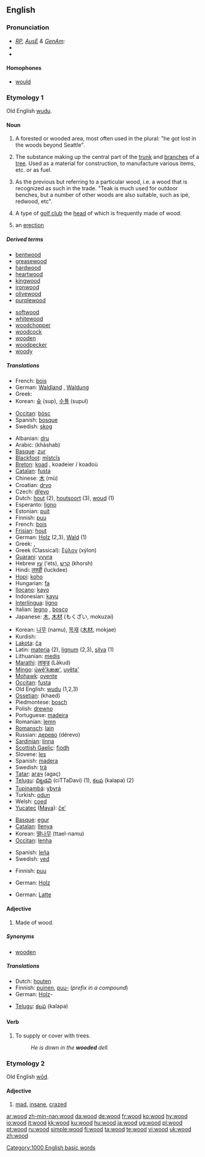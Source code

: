 {{see|Wood}}
==English==

{{rank|higher|military|passage|892|wood|matters|physical|spring}}

===Pronunciation===
* ''[[RP]], [[Australian English|AusE]] & [[GenAm]]:'' {{IPA|/wʊd/}}
*{{audio|en-us-wood.ogg|Audio (US)}}
*{{rhymes|ʊd}}

====Homophones====
*[[would]]

===Etymology 1===
Old English [[wudu]].

====Noun====
{{en-noun|s|-}}

# {{uncountable}} A forested or wooded area, most often used in the plural: "he got lost in the woods beyond Seattle".
# {{uncountable}} The substance making up the central part of the [[trunk]] and [[branches]] of a [[tree]]. Used as a material for construction, to manufacture various items, etc. or as fuel.
# {{countable}} As the previous but referring to a particular wood, i.e. a wood that is recognized as such in the trade. "Teak is much used for outdoor benches, but a number of other woods are also suitable, such as ipé, redwood, etc".
# {{countable}} A type of [[golf club]] the [[head]] of which is frequently made of wood.
# {{slang}} an [[erection]]

=====Derived terms=====
{{top2}}
*[[bentwood]]
*[[greasewood]]
*[[hardwood]]
*[[heartwood]]
*[[kingwood]]
*[[ironwood]]
*[[olivewood]]
*[[purplewood]]
{{mid2}}
*[[softwood]]
*[[whitewood]]
*[[woodchopper]]
*[[woodcock]]
*[[wooden]]
*[[woodpecker]]
*[[woody]]
{{bottom2}}

=====Translations=====
{{trans-top|woodland}}
*French: [[bois]]
*German: [[Waldland]] {{n}}, [[Waldung]] {{f}}
*Greek: {{t-|el|δάσος|n}}
*Korean: [[숲]] (sup), [[수풀]] (supul)
{{trans-mid}}
*[[Occitan]]: [[bòsc]] {{m}}
*Spanish: [[bosque]] {{m}}
*Swedish: [[skog]] {{c}}
{{trans-bottom}}

{{trans-top|substance, timber}}
*Albanian: [[dru]]
*Arabic: {{ARchar|[[خشب]]}} (kháshab)
*[[Basque]]: [[zur]]
*[[Blackfoot]]: [[mĭstcĭs]]
*[[Breton]]: [[koad]] {{m}}, koadeier / koadoù
*[[Catalan]]: [[fusta]] {{f}}
*Chinese: [[木]] (mù)
*Croatian: [[drvo]] {{n}}
*Czech: [[dřevo]] {{n}}
*Dutch: [[hout]] {{n}} (2), [[houtsoort]] {{f}} (3), [[woud]] {{n}} (1)
*Esperanto: [[ligno]]
*Estonian: [[puit]]
*Finnish: [[puu#Finnish|puu]]
*French: [[bois]] {{m}}
*[[Frisian]]: [[hout]] {{n}}
*German: [[Holz]] {{n}} (2,3), [[Wald]] (1){{n}}
*Greek: {{t|el|ξύλο|n}}, {{t|el|ξυλεία|f}}
*Greek (Classical): [[ξύλον]] (xýlon)
*[[Guarani]]: [[yvyra]]
*Hebrew [[עץ]] (‘ets), [[קרש]] (khorsh)
*Hindi: [[लक्डी]] (luckdee)
*[[Hopi]]: [[koho]]
*Hungarian: [[fa]]
*[[Ilocano]]: [[kayo]]
*Indonesian: [[kayu]]
*[[Interlingua]]: [[ligno]]
*Italian: [[legno]] {{m}}, [[bosco]] {{m}}
*Japanese: [[木]], [[木材]] (もくざい, mokuzai)
{{trans-mid}}
*Korean: [[나무]] (namu), [[목재]] ([[木材]], mokjae)
*Kurdish: {{KUchar|[[دار]]}}
*[[Lakota]]: [[čą]]
*Latin: [[materia]] (2), [[lignum]] (2,3), [[silva]] (1)
*Lithuanian: [[medis]]
*[[Marathi]]: [[लाकुड]] (Lākud)
*[[Mingo]]: [[úwẽ'kææ']], [[uyêta']]
*[[Mohawk]]: [[oyente]]
*[[Occitan]]: [[fusta]]
*Old English: [[wudu]] (1,2,3)
*[[Ossetian]]: {{RUchar|[[хъæд]]}} (khaed)
*Piedmontese: [[bosch]]
*Polish: [[drewno]] {{n}}
*Portuguese: [[madeira]] {{f}}
*Romanian: [[lemn]] {{n}}
*[[Romansch]]: [[lain]] {{m}}
*Russian: [[дерево]] (dérevo) {{n}}
*[[Sardinian]]: [[linna]] {{f}}
*[[Scottish Gaelic]]: [[fiodh]] {{m}}
*Slovene: [[les]] {{m}}
*Spanish: [[madera]] {{f}}
*Swedish: [[trä]]
*[[Tatar]]: [[агач]] (agaç)
*[[Telugu]]: [[చిట్టడవి]] (ciTTaDavi) (1), [[కలప]] (kalapa) (2)
*[[Tupinambá]]: [[ybyrá]]
*Turkish: [[odun]]
*Welsh: [[coed]]
*[[Yucatec]] ([[Maya]]): [[čeʼ]]
{{trans-bottom}}

{{trans-top|pieces gathered to make fire}}
*[[Basque]]: [[egur]]
*[[Catalan]]: [[llenya]] {{f}}
*Korean: [[땔나무]] (ttael-namu)
*[[Occitan]]: [[lenha]] {{f}}
{{trans-mid}}
*Spanish: [[leña]] {{f}}
*Swedish: [[ved]] {{c}}
{{trans-bottom}}

{{trans-top|type of golf club}}
*Finnish: [[puu#Finnish|puu]]
{{trans-mid}}
*German: [[Holz]] {{n}}
{{trans-bottom}}

{{trans-top|an erection (slang)}}
*German: [[Latte]] {{f}}
{{trans-mid}}
{{trans-bottom}}

====Adjective====
{{en-adj-notcomp}}

# Made of wood.

=====Synonyms=====
*[[wooden]]

=====Translations=====
{{top}}
*Dutch: [[houten]]
*Finnish: [[puinen]], [[puu#Finnish|puu-]] (''prefix in a compound'')
*German: [[Holz]]-
{{mid}}
*[[Telugu]]: [[కలప]] (kalapa)
{{bottom}}

====Verb====
{{en-verb}}

# {{transitive}} To supply or cover with trees.
#:''He is down in the '''wooded''' dell.''

===Etymology 2===
Old English [[wod|wōd]].

====Adjective====
{{en-adj-er}}

# {{archaic}} [[mad]], [[insane]], [[crazed]]

[[Category:1000 English basic words]]

[[ar:wood]]
[[zh-min-nan:wood]]
[[da:wood]]
[[de:wood]]
[[fr:wood]]
[[ko:wood]]
[[hy:wood]]
[[io:wood]]
[[it:wood]]
[[kk:wood]]
[[ku:wood]]
[[hu:wood]]
[[ja:wood]]
[[ug:wood]]
[[pl:wood]]
[[pt:wood]]
[[ru:wood]]
[[simple:wood]]
[[fi:wood]]
[[ta:wood]]
[[te:wood]]
[[vi:wood]]
[[uk:wood]]
[[zh:wood]]